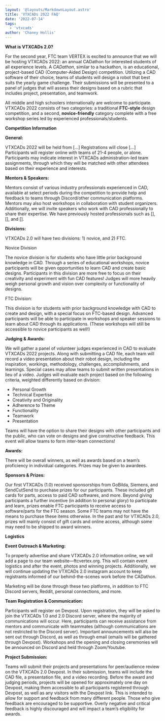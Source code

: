 ```yaml
---
layout: '@layouts/MarkdownLayout.astro'
title: 'VTXCADs 2022 FAQ'
date: '2022-07-14'
tags:
  - 'vtxcads'
author: 'Chaney Hollis'
---
```


**What is VTXCADs 2.0?**

For the second year, FTC team VERTEX is excited to announce that we will be hosting VTXCADs 2022: an annual CADathon for interested students of all experience levels. A _CADathon_, similar to a hackathon, is an educational, project-based CAD (Computer-Aided Design) competition. Utilizing a CAD software of their choice, teams of students will design a robot that best suits the yearly game challenge. Their submissions will be presented to a panel of judges that will assess their designs based on a rubric that includes project, presentation, and teamwork.

All middle and high schoolers internationally are welcome to participate. VTXCADs 2022 consists of two categories: a traditional **FTC-style** design competition, and a second, **novice-friendly** category complete with a free workshop series led by experienced professionals/students.

**Competition Information**

**General:**

VTXCADs 2022 will be held from \[...\] Registrations will close \[...\] Participants will register online with teams of 21-4 people, or alone. Participants may indicate interest in VTXCADs administration-led team assignments, through which they will be matched with other attendees based on their experience and interests.

**Mentors & Speakers:**

Mentors consist of various industry professionals experienced in CAD, available at select periods during the competition to provide help and feedback to teams through Discord/other communication platforms. Mentors may also host workshops in collaboration with student organizers. Additionally, we will invite speakers who work with CAD professionally to share their expertise. We have previously hosted professionals such as \[\], \[\], and \[\].

**Divisions:**

VTXCADs 2.0 will have two divisions: 1) novice, and 2) FTC.

Novice Division

The novice division is for students who have little prior background knowledge in CAD. Through a series of educational workshops, novice participants will be given opportunities to learn CAD and create basic designs. Participants in this division are more free to focus on their creativity and experiment with fun CAD features! Judges will more heavily weigh personal growth and vision over complexity or functionality of designs.

FTC Division:

This division is for students with prior background knowledge with CAD to create and design, with a special focus on FTC-based design. Advanced participants will be able to participate in workshops and speaker sessions to learn about CAD through its applications. (These workshops will still be accessible to novice participants as well!)

**Judging & Awards:**

We will gather a panel of volunteer judges experienced in CAD to evaluate VTXCADs 2022 projects. Along with submitting a CAD file, each team will record a video presentation about their robot design, including the inspiration, workings, methodology, challenges, accomplishments, and learnings. Special cases may allow teams to submit written presentations in lieu of a video. Judges will evaluate each project based on the following criteria, weighted differently based on division:

- Personal Growth
- Technical Expertise
- Creativity and Originality
- Adherence to Theme
- Functionality
- Teamwork
- Presentation

Teams will have the option to share their designs with other participants and the public, who can vote on designs and give constructive feedback. This event will allow teams to form inter-team connections!

**Awards:**

There will be overall winners, as well as awards based on a team’s proficiency in individual categories. Prizes may be given to awardees.

**Sponsors & Prizes:**

Our first VTXCADs (1.0) received sponsorships from GoBilda, Siemens, and SendCutSend to purchase prizes for our participants. These included gift cards for parts, access to paid CAD softwares, and more. Beyond giving participants a further incentive (in addition to personal glory) to participate and learn, prizes enable FTC participants to receive access to software/parts for the FTC season. Some FTC teams may not have the means to purchase these items otherwise. In the past and for VTXCADs 2.0, prizes will mainly consist of gift cards and online access, although some may need to be shipped to award winners.

**Logistics**

**Event Outreach & Marketing:**

To properly advertise and share VTXCADs 2.0 information online, we will add a page to our team website—ftcvertex.org. This will contain event logistics and after the event, photos and winning projects. Additionally, we will continue updating the VTXCADs 2.0 instagram account to keep registrants informed of our behind-the-scenes work before the CADathon.

Marketing will be done through these two platforms, in addition to FTC Discord servers, Reddit, personal connections, and more.

**Team Registration & Communication:**

Participants will register on Devpost. Upon registration, they will be asked to join the VTXCADs 1.0 and 2.0 Discord server, where the majority of communications will occur. Here, participants can receive assistance from mentors and communicate with teammates (although communications are not restricted to the Discord server). Important announcements will also be sent out through Discord, as well as through email (emails will be gathered through Devpost). Workshops and the opening and closing ceremonies will be announced on Discord and held through Zoom/Youtube.

**Project Submission:**

Teams will submit their projects and presentations for peer/audience review on the VTXCADs 2.0 Devpost. In their submission, teams will include the CAD file, a presentation file, and a video recording. Before the award and judging periods, projects will be opened for approximately one day on Devpost, making them accessible to all participants registered through Devpost, as well as any visitors with the Devpost link. This is intended to allow for support and feedback from many different people. Those who give feedback are encouraged to be supportive. Overly negative and critical feedback is highly discouraged and will impact a team’s eligibility for awards.
